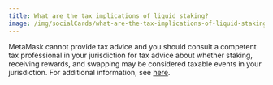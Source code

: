 ```yaml
---
title: What are the tax implications of liquid staking?
image: /img/socialCards/what-are-the-tax-implications-of-liquid-staking.jpg
---
```



<CustomLayout />

MetaMask cannot provide tax advice and you should consult a competent tax professional in your jurisdiction for tax advice about whether staking, receiving rewards, and swapping may be considered taxable events in your jurisdiction. For additional information, see [here](/managing-my-wallet/tax-compliance-and-crypto-assets).
